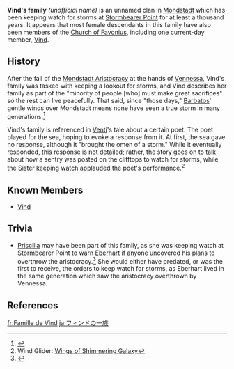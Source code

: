 {{Terminology Infobox
|image        = 
|type         = Families
|type2        = Mondstadt Clans
}}
'''Vind's family''' ''(unofficial name)'' is an unnamed clan in [[Mondstadt]] which has been keeping watch for storms at [[Stormbearer Point]] for at least a thousand years. It appears that most female descendants in this family have also been members of the [[Church of Favonius]], including one current-day member, [[Vind]].

==History==
After the fall of the [[Mondstadt Aristocracy]] at the hands of [[Vennessa]], Vind's family was tasked with keeping a lookout for storms, and Vind describes her family as part of the "minority of people [who] must make great sacrifices" so the rest can live peacefully. That said, since "those days," [[Barbatos]]' gentle winds over Mondstadt means none have seen a true storm in many generations.<ref>{{Ref/NPC|Vind}}</ref>

Vind's family is referenced in [[Venti]]'s tale about a certain poet. The poet played for the sea, hoping to evoke a response from it. At first, the sea gave no response, although it "brought the omen of a storm." While it eventually responded, this response is not detailed; rather, the story goes on to talk about how a sentry was posted on the clifftops to watch for storms, while the Sister keeping watch applauded the poet's performance.<ref>Wind Glider: [[Wings of Shimmering Galaxy]]</ref>

==Known Members==
*[[Vind]]

==Trivia==
*[[Priscilla]] may have been part of this family, as she was keeping watch at Stormbearer Point to warn [[Eberhart]] if anyone uncovered his plans to overthrow the aristocracy.<ref>{{Ref/HEO|Ragged Records}}</ref> She would either have predated, or was the first to receive, the orders to keep watch for storms, as Eberhart lived in the same generation which saw the aristocracy overthrown by Vennessa.

==References==
{{Reflist}}

[[fr:Famille de Vind]]
[[ja:フィンドの一族]]